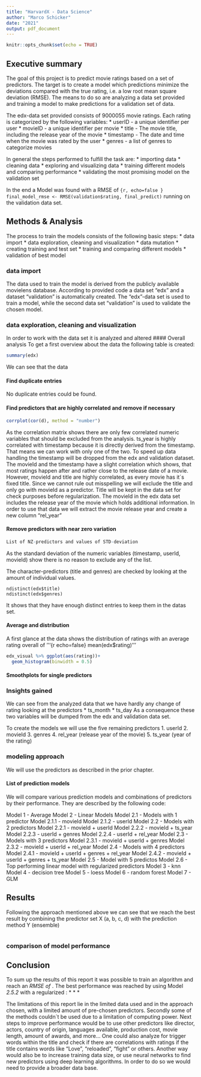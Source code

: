 ```yaml
---
title: "HarvardX - Data Science"
author: "Marco Schicker"
date: "2021"
output: pdf_document
---
```


```r
knitr::opts_chunk$set(echo = TRUE)
```


## Executive summary

The goal of this project is to predict movie ratings based on a set of predictors. The target is to create a model which predictions minimize the deviations compared with the true rating, i.e. a low root mean square deviation (RMSE).
The means to do so are analyzing a data set provided and training a model to make predictions for a validation set of data. 

The edx-data set provided consists of 9000055 movie ratings. Each rating is categorized by the following variables:
* userID - a unique identifier per user
* movieID - a unique identifier per movie
* title - The movie title, including the release year of the movie
* timestamp - The date and time when the movie was rated by the user
* genres - a list of genres to categorize movies

In general the steps performed to fulfill the task are:
* importing data
* cleaning data
* exploring and visualizing data
* training different models and comparing performance
* validating the most promising model on the validation set

In the end a Model was found with a RMSE of ``` {r, echo=false } final_model_rmse <- RMSE(validation$rating, final_predict)``` running on the validation data set. 


## Methods & Analysis
The process to train the models consists of the following basic steps:
* data import
* data exploration, cleaning and visualization
* data mutation
* creating training and test set
* training and comparing different models
* validation of best model

### data import
The data used to train the model is derived from the publicly available movielens database. According to provided code a data set "edx" and a dataset "validation" is automatically created. 
The "edx"-data set is used to train a model, while the second data set "validation" is used to validate the chosen model. 


### data exploration, cleaning and visualization

In order to work with the data set it is analyzed and altered
#### Overall analysis
To get a first overview about the data the following table is created:
```r
summary(edx)
```
We can see that the data

#### Find duplicate entries

No duplicate entries could be found.

#### Find predictors that are highly correlated and remove if necessary
``` r
corrplot(cor(d), method = "number")
```
As the correlation matrix shows there are only few correlated numeric variables that should be excluded from the analysis. ts_year is highly correlated with timestamp because it is directly derived from the timestamp. That means we can work with only one of the two. To speed up data handling the timestamp will be dropped from the edx and validation dataset. The movieId and the timestamp have a slight correlation which shows, that most ratings happen after and rather close to the release date of a movie. However, movieId and title are highly correlated, as every movie has it´s fixed title. Since we cannot rule out misspelling we will exclude the title and only go with movieId as a predictor. Title will be kept in the data set for check purposes before regularization. The movieId in the edx data set includes the release year of the movie which holds additional information. In order to use that data we will extract the movie release year and create a new column "rel_year"


#### Remove predictors with near zero variation
```r
List of NZ-predictors and values of STD-deviation
```
As the standard deviation of the numeric variables (timestamp, userId, movieId) show there is no reason to exclude any of the list.

The character-predictors (title and genres) are checked by looking at the amount of individual values.
```
ndistinct(edx$title)
ndistinct(edx$genres)
```
It shows that they have enough distinct entries to keep them in the datas set.


#### Average and distribution
A first glance at the data shows the distribution of ratings with an average rating overall of '''{r echo=false} mean(edx$rating)'''
```r
edx_visual %>% ggplot(aes(rating))+
  geom_histogram(binwidth = 0.5)
```



#### Smoothplots for single predictors



### Insights gained
We can see from the analyzed data that we have hardly any change of rating looking at the predictors
* ts_month
* ts_day
As a consequence these two variables will be dumped from the edx and validation data set.

To create the models we will use the five remaining predictors
1. userId
2. movieId
3. genres
4. rel_year (release year of the movie)
5. ts_year (year of the rating)



### modeling approach


We will use the predictors as described in the prior chapter. 

#### List of prediction models
We will compare various prediction models and combinations of predictors by their performance. They are described by the following code:

Model 1 - Average
Model 2 - Linear Models
  Model 2.1 - Models with 1 predictor
    Model 2.1.1 - movieId
    Model 2.1.2 - userId
  Model 2.2 - Models with 2 predictors
    Model 2.2.1 - movieId + userId
    Model 2.2.2 - movieId + ts_year
    Model 2.2.3 - userId + genres
    Model 2.2.4 - userId + rel_year
  Model 2.3 - Models with 3 predictors
    Model 2.3.1 - movieId + userId + genres
    Model 2.3.2 - movieId + userId + rel_year
  Model 2.4 - Models with 4 predictors
    Model 2.4.1 - movieId + userId + genres + rel_year
    Model 2.4.2 - movieId + userId + genres + ts_year
  Model 2.5 - Model with 5 predictos 
  Model 2.6 - Top performing linear model with regularized predictors
Model 3 - knn
Model 4 - decision tree
Model 5 - loess
Model 6 - random forest
Model 7 - GLM


## Results
Following the approach mentioned above we can see that we reach the best result by combining the predictor set X (a, b, c, d) with the prediction method Y (ensemble)
```r

````


### comparison of model performance


## Conclusion
To sum up the results of this report it was possible to train an algorithm and reach an _RMSE of _.
The best performance was reached by using Model _2.5.2_ with a regularized :
* 
* 
*


The limitations of this report lie in the limited data used and in the approach chosen, with a limited amount of pre-chosen predictors. Secondly some of the methods couldn´t be used due to a limitation of computing power. 
Next steps to improve performance would be to use other predictors like director, actors, country of origin, languages available, production cost, movie length, amount of awards, and more...
One could also analyze for trigger words within the title and check if there are correlations with ratings if the title contains words like "Love", "reloaded", "fight" or others.
Another way would also be to increase training data size, or use neural networks to find new predictors using deep learning algorithms. In order to do so we would need to provide a broader data base.